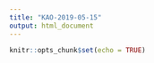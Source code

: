 ```yaml
---
title: "KAO-2019-05-15"
output: html_document
---
```


```r
knitr::opts_chunk$set(echo = TRUE)
```


